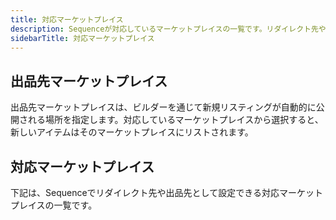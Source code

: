 ```yaml
---
title: 対応マーケットプレイス
description: Sequenceが対応しているマーケットプレイスの一覧です。リダイレクト先やビルダーでの出品先として設定できます。
sidebarTitle: 対応マーケットプレイス
---
```



## 出品先マーケットプレイス
出品先マーケットプレイスは、ビルダーを通じて新規リスティングが自動的に公開される場所を指定します。対応しているマーケットプレイスから選択すると、新しいアイテムはそのマーケットプレイスにリストされます。

## 対応マーケットプレイス
下記は、Sequenceでリダイレクト先や出品先として設定できる対応マーケットプレイスの一覧です。

<SupportedMarketplacesTable />